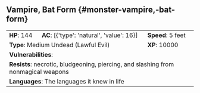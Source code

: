 ## Vampire, Bat Form {#monster-vampire,-bat-form}

```{=html}
<table class="table table-striped">
    <tbody>
        <tr>                    
            <td><b>HP</b>: 144</td>
            <td><b>AC</b>: [{'type': 'natural', 'value': 16}]</td>
            <td><b>Speed</b>: 5 feet</td>
        </tr>
        <tr>
            <td colspan="2"><b>Type</b>: Medium Undead (Lawful Evil)</td>
            <td><b>XP</b>: 10000</td>
        </tr>
        <tr>
            <td colspan="3"><b>Vulnerabilities</b>: </td>
        </tr>
        <tr>
            <td colspan="3"><b>Resists</b>: necrotic, bludgeoning, piercing, and slashing from nonmagical weapons</td>
        </tr>
        <tr>
            <td colspan="3"><b>Languages</b>: The languages it knew in life</td>
        </tr>
    </tbody>
</table>
```